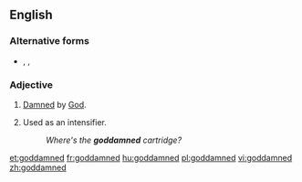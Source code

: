 ==English==

===Alternative forms===
* {{l|en|goddamn}}, {{l|en|god damn}}, {{l|en|God damn}}

===Adjective===
{{en-adj|-}}

# {{lb|en|pejorative}} [[damned|Damned]] by [[God]].
# {{lb|en|often|_|offensive}} Used as an intensifier.
#: ''Where's the '''goddamned''' cartridge?''

[[et:goddamned]]
[[fr:goddamned]]
[[hu:goddamned]]
[[pl:goddamned]]
[[vi:goddamned]]
[[zh:goddamned]]